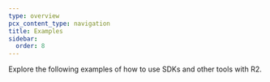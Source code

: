 ```yaml
---
type: overview
pcx_content_type: navigation
title: Examples
sidebar:
  order: 8
---
```



Explore the following <GlossaryTooltip term="code example">examples</GlossaryTooltip> of how to use SDKs and other tools with R2.

<DirectoryListing />
